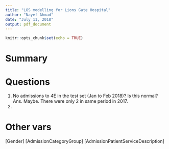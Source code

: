 ```yaml
---
title: "LOS modelling for Lions Gate Hospital"
author: "Nayef Ahmad"
date: "July 11, 2018"
output: pdf_document
---
```


```r
knitr::opts_chunk$set(echo = TRUE)
```

# Summary




# Questions 
1. No admissions to 4E in the test set (Jan to Feb 2018)? Is this normal? Ans. Maybe. There were only 2 in same period in 2017. 
2. 





# Other vars
[Gender]
[AdmissionCategoryGroup]
[AdmissionPatientServiceDescription]